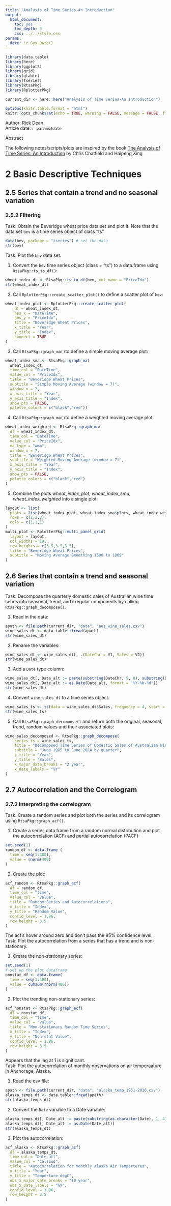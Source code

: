 ```yaml
---
title: "Analysis of Time Series-An Introduction"
output: 
  html_document:
    toc: yes
    toc_depth: 3
    css: ../../style.css
params:
  date: !r Sys.Date()      
---
```


```r
library(data.table)
library(here)
library(ggplot2)
library(grid)
library(gtable)
library(tseries)
library(RtsaPkg)
library(RplotterPkg)

current_dir <- here::here("Analysis of Time Series-An Introduction")
```

```r
options(knitr.table.format = "html")
knitr::opts_chunk$set(echo = TRUE, warning = FALSE, message = FALSE, fig.width = 12, fig.height = 8)
```

<div>Author: Rick Dean</div>
<div>Article date: `r params$date`</div>

<div class="abstract">
  <p class="abstract">Abstract</p>
The following notes/scripts/plots are inspired by the book [The Analysis of Time Series: An Introduction](http://www.ams.sunysb.edu/~xing/tsRbook/index.html) by Chris Chatfield and Haipeng Xing
</div>

# 2 Basic Descriptive Techniques

## 2.5 Series that contain a trend and no seasonal variation

### 2.5.2 Filtering
<div class="task">
  Task: Obtain the Beveridge wheat price data set and plot it. Note that the data set `bev` is a time series object of class "ts".
</div>

```r
data(bev, package = "tseries") # set the data
str(bev)
```
<div class="task">Task: Plot the `bev` data set. </div>
1. Convert the `bev` time series object (class = "ts") to a data.frame using `RtsaPkg::ts_to_df()`:
```r
wheat_index_dt <- RtsaPkg::ts_to_df(bev, col_name = "PriceIdx")
str(wheat_index_dt)
```
2. Call `RplotterPkg::create_scatter_plot()` to define a scatter plot of `bev`:
```r
wheat_index_plot <- RplotterPkg::create_scatter_plot(
    df = wheat_index_dt,
    aes_x = "DateTime",
    aes_y = "PriceIdx",
    title = "Beveridge Wheat Prices",
    x_title = "Year",
    y_title = "Index",
    connect = TRUE
)
```
3. Call `RtsaPkg::graph_ma()`to define a simple moving average plot:
```r
wheat_index_sma <- RtsaPkg::graph_ma(
  wheat_index_dt, 
  time_col = "DateTime",
  value_col = "PriceIdx", 
  title = "Beveridge Wheat Prices",
  subtitle = "Simple Moving Average (window = 7)",
  window_n = 7,
  x_axis_title = "Year",
  y_axis_title = "Index",
  show_pts = FALSE,
  palette_colors = c("black","red"))
```
4. Call `RtsaPkg::graph_ma()`to define a weighted moving average plot:
```r
wheat_index_weighted <- RtsaPkg::graph_ma(
  df = wheat_index_dt, 
  time_col = "DateTime",
  value_col = "PriceIdx",
  ma_type = "wma",
  window_n = 7,
  title = "Beveridge Wheat Prices",
  subtitle = "Weighted Moving Average (window = 7)",
  x_axis_title = "Year",
  y_axis_title = "Index",
  show_pts = FALSE,
  palette_colors = c("black","red")
)
```
5. Combine the plots *wheat_index_plot*, *wheat_index_sma*, *wheat_index_weighted* into a single plot:
```r
layout <- list(
  plots = list(wheat_index_plot, wheat_index_sma$plots, wheat_index_weighted$plots),
  rows = c(1,2,3),
  cols = c(1,1,1)
)
multi_plot <- RplotterPkg::multi_panel_grid(
  layout = layout,
  col_widths = 10,
  row_heights = c(3.5,3.5,3.5),
  title = "Beveridge Wheat Prices",
  subtitle = "Moving Average Smoothing 1500 to 1869"
)
```

## 2.6 Series that contain a trend and seasonal variation

<div class="task">
  Task: Decompose the quarterly domestic sales of Australian wine time series into seasonal, trend, and irregular components by calling `RtsaPkg::graph_decompose()`.</div>  
1. Read in the data:
```r
apath <- file.path(current_dir, "data", "aus_wine_sales.csv")
wine_sales_dt <- data.table::fread(apath)
str(wine_sales_dt)
```
2. Rename the variables:
```r
wine_sales_dt <- wine_sales_dt[, .(DateChr = V1, Sales = V2)]
str(wine_sales_dt)
```
3. Add a `Date` type column:
```r
wine_sales_dt[, Date_alt := paste(substring(DateChr, 5, 8), substring(DateChr, 1, 3), "01", sep = "-")]
wine_sales_dt[, Date_alt := as.Date(Date_alt, format = "%Y-%b-%d")]
str(wine_sales_dt)
```
4. Convert `wine_sales_dt` to a time series object:
```r
wine_sales_ts <- ts(data = wine_sales_dt$Sales, frequency = 4, start = c(1985, 2))
str(wine_sales_ts)
```
5. Call `RtsaPkg::graph_decompose()` and return both the original, seasonal, trend, random values and their associated plots:
```r
wine_sales_decomposed <- RtsaPkg::graph_decompose(
    series_ts = wine_sales_ts,
    title = "Decomposed Time Series of Domestic Sales of Australian Wine",
    subtitle = "June 1985 to June 2014 by quarter",
    x_title = "Year",
    y_title = "Sales",
    x_major_date_breaks = "2 year",
    x_date_labels = "%Y"
)
```

## 2.7 Autocorrelation and the Correlogram
### 2.7.2 Interpreting the correlogram
<div class="task">
  Task: Create a random series and plot both the series and its correlogram using `RtsaPkg::graph_acf()`.
</div>  

1. Create a series data frame from a random normal distribution and plot the autocorrelation (ACF) and partial autocorrelation (PACF):
```r
set.seed(1)
random_df <- data.frame (
  time = seq(1:400),
  value = rnorm(400)
)
```
2. Create the plot:
```r
acf_random <- RtsaPkg::graph_acf(
  df = random_df,
  time_col = "time",
  value_col = "value",
  title = "Random Series and Autocorrelations",
  x_title = "Index",
  y_title = "Random Value",
  confid_level = 1.96,
  row_height = 3.5
)
```
<div class="note">The acf's hover around zero and don't pass the 95% confidence level.</div>

<div class="task">Task: Plot the autocorrelation from a series that has a trend and is non-stationary.</div>

1. Create the non-stationary series:
```r
set.seed(1)
# set up the plot dataframe
nonstat_df <- data.frame(
  time = seq(1:400),
  value = cumsum(rnorm(400))
)
```

2. Plot the trending non-stationary series:
```r
acf_nonstat <- RtsaPkg::graph_acf(
  df = nonstat_df,
  time_col = "time",
  value_col = "value",
  title = "Non-stationary Random Time Series",
  x_title = "Index",
  y_title = "Non-stat Value",
  confid_level = 1.96,
  row_height = 3.5
)
```
<div class="note">Appears that the lag at 1 is significant.</div>

<div class="task">Task: Plot the autocorrelation of monthly observations on air temperaature in Anchorage, Alaska.</div>

1. Read the csv file:
```r
apath <- file.path(current_dir, "data", "alaska_temp_1951-2016.csv")
alaska_temps_dt <- data.table::fread(apath)
str(alaska_temps_dt)
```
2. Convert the `Date` variable to a Date variable:
```r
alaska_temps_dt[, Date_alt := paste(substring(as.character(Date), 1, 4), substring(as.character(Date), 5, 6), "01", sep = "-")]
alaska_temps_dt[, Date_alt := as.Date(Date_alt)]
str(alaska_temps_dt)
```
3. Plot the autocorrelation:
```r
acf_alaska <- RtsaPkg::graph_acf(
  df = alaska_temps_dt,
  time_col = "Date_alt",
  value_col = "Celsius",
  title = "Autocorrelation for Monthly Alaska Air Tempertures",
  x_title = "Year",
  y_title = "Temperture degC",
  obs_x_major_date_breaks = "10 year",
  obs_x_date_labels = "%Y",
  confid_level = 1.96,
  row_height = 3.5
)
```
